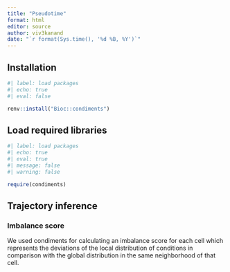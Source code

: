 ```yaml
---
title: "Pseudotime"
format: html
editor: source
author: viv3kanand
date: "`r format(Sys.time(), '%d %B, %Y')`"
---
```



## Installation

```r
#| label: load packages
#| echo: true
#| eval: false

renv::install("Bioc::condiments")
```


## Load required libraries

```r
#| label: load packages
#| echo: true
#| eval: true
#| message: false
#| warning: false

require(condiments)
```

## Trajectory inference

### Imbalance score

We used condiments for calculating an imbalance score for each cell which represents the deviations of the local distribution of conditions in comparison with the global distribution in the same neighborhood of that cell.

```r

```

